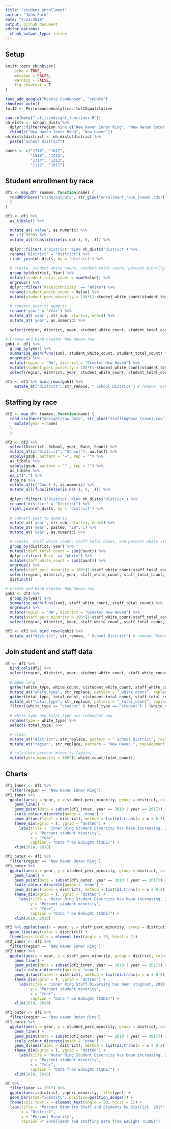 ```yaml
---
title: "student_enrollment"
author: "John Park"
date: "7/23/2019"
output: github_document
editor_options: 
  chunk_output_type: inline
---
```

## Setup
```r
knitr::opts_chunk$set(
	echo = TRUE,
	message = FALSE,
	warning = FALSE,
	fig.showtext = T
)
```
```r
font_add_google("Roboto Condensed", "roboto")
showtext_auto()
tol12 <- PerformanceAnalytics::tol12qualitative
```
```r
source(here("_utils/edsight_functions.R"))
nh_dists <- school_dists %>% 
  dplyr::filter(region %in% c("New Haven Inner Ring", "New Haven Outer Ring")) %>% 
  rbind(c("New Haven Inner Ring", "New Haven"))
nh_dists$district <- nh_dists$district %>%
  paste("School District")

names <- c("1718", "1617", 
           "1516", "1415", 
           "1314", "1213", 
           "1112", "1011")
```

## Student enrollment by race
```r
df1 <- map_dfr (names, function(name) { 
  readRDS(here("ctsde/outputs", str_glue("enrollment_race_{name}.rds")))
  }
)

df1 <- df1 %>% 
  as_tibble() %>% 
  
  mutate_at('Value', as.numeric) %>% 
  na_if(-9999) %>% 
  mutate_all(funs(ifelse(is.na(.), 0, .))) %>% 
  
  dplyr::filter(.$'District' %in% nh_dists$'district') %>% 
  rename('district' = "District") %>% 
  right_join(nh_dists, by = 'district') %>% 
  
  # create, student white count, student total count, percent minority
  group_by(district, Year) %>% 
  mutate(student_total_count = sum(Value)) %>% 
  ungroup() %>% 
  dplyr::filter(`Race/Ethnicity` == "White") %>% 
  rename(student_white_count = Value) %>% 
  mutate(student_perc_minority = 100*(1-student_white_count/student_total_count)) %>% 
  
  # convert year to numeric
  rename('year' = 'Year') %>% 
  mutate_at('year', str_sub, start=1, end=4) %>% 
  mutate_at('year', as.numeric) %>% 
  
  select(region, district, year, student_white_count, student_total_count, student_perc_minority)

# Create and bind Greater New Haven row
gnh1 <- df1 %>% 
  group_by(year) %>% 
  summarise_each(funs(sum), student_white_count, student_total_count) %>% 
  ungroup() %>% 
  mutate(region = "NA", district = "Greater New Haven") %>% 
  mutate(student_perc_minority = 100*(1-student_white_count/student_total_count)) %>% 
  select(region, district, year, student_white_count, student_total_count, student_perc_minority)

df1 <- df1 %>% bind_rows(gnh1) %>% 
    mutate_at("district", str_remove, " School District") # remove 'School District'
```

## Staffing by race
```r
df2 <- map_dfr (names, function(name) { 
  read_csv(here("edsight/raw_data", str_glue("StaffingRace_{name}.csv")), skip = 2, col_types = "ccccc") %>% 
    mutate(year = name)
  }
  )

df2 <- df2 %>%
  select(District, School, year, Race, Count) %>% 
  mutate_at(c("District", "School"), na.locf) %>% 
  sapply(gsub, pattern = "=", rep = "") %>% 
  as_tibble %>% 
  sapply(gsub, pattern = '"', rep = "") %>% 
  as_tibble %>% 
  na_if(".") %>% 
  drop_na %>% 
  mutate_at(c('Count'), as.numeric) %>% 
  mutate_all(funs(ifelse(is.na(.), 0, .))) %>% 
  
  dplyr::filter(.$'District' %in% nh_dists$'district') %>% 
  rename('district' = "District") %>% 
  right_join(nh_dists, by = 'district') %>% 
  
  # convert year to numeric
  mutate_at('year', str_sub, start=1, end=2) %>% 
  mutate_at('year', paste0, "20", .) %>% 
  mutate_at('year', as.numeric) %>% 

  # create, staff white count, staff total count, and percent white staff
  group_by(district, year) %>% 
  mutate(staff_total_count = sum(Count)) %>% 
  dplyr::filter(`Race` == "White") %>%
  mutate(staff_white_count = sum(Count)) %>% 
  ungroup() %>% 
  mutate(staff_perc_minority = 100*(1-staff_white_count/staff_total_count)) %>% 
  select(region, district, year, staff_white_count, staff_total_count, staff_perc_minority) %>% 
  distinct()

# Create and bind Greater New Haven row
gnh2 <- df2 %>% 
  group_by(year) %>% 
  summarise_each(funs(sum), staff_white_count, staff_total_count) %>% 
  ungroup() %>% 
  mutate(region = "NA", district = "Greater New Haven") %>% 
  mutate(staff_perc_minority = 100*(1-staff_white_count/staff_total_count)) %>% 
  select(region, district, year, staff_white_count, staff_total_count, staff_perc_minority)

df2 <- df2 %>% bind_rows(gnh2) %>% 
  mutate_at("district", str_remove, " School District") # remove 'School District'
```

## Join student and staff data
```r
df <- df1 %>%
  bind_cols(df2) %>% 
  select(region, district, year, student_white_count, staff_white_count, student_total_count, staff_total_count) %>% 
  
  # make long
  gather(white_type, white_count, c(student_white_count, staff_white_count)) %>% 
  mutate_at("white_type", str_replace, pattern = "_white_count", replacement = "") %>%
  gather(total_type, total_count, c(student_total_count, staff_total_count)) %>% 
  mutate_at("total_type", str_replace, pattern = "_total_count", replacement = "") %>% 
  filter((white_type == "student" & total_type == "student") | (white_type == "staff" & total_type == "staff")) %>% 
  
  # white_type and total_type are redundant now
  rename(type = white_type) %>% 
  select(-total_type) %>% 

  # clean
  mutate_at("district", str_replace, pattern = " School District", replacement = "") %>% 
  mutate_at("region", str_replace, pattern = "New Haven ", replacement = "") %>% 

  # calculate percent minority (again)
  mutate(perc_minority = 100*(1-white_count/total_count))
```


## Charts
```r
df1_inner <- df1 %>% 
  filter(region == "New Haven Inner Ring")
df1_inner %>% 
  ggplot(aes(x = year, y = student_perc_minority, group = district, color = tol12[9])) + 
    geom_line() +
    geom_point(data = subset(df1_inner, year == 2010 | year == 2017)) +
    scale_colour_discrete(guide = 'none') +
    geom_dl(aes(label = district), method = list(dl.trans(x = x + 0.2), dl.combine("last.bumpup"), cex = 0.8)) +
    theme_din(xgrid = T, ygrid = "dotted") +
      labs(title = "Inner Ring Student Diversity has been increasing, 2010-2017", 
           y = "Percent student minority",
           x = "Year",
           caption = "Data from EdSight (CSDE)") +
    xlim(2010, 2018)

df1_outer <- df1 %>% 
  filter(region == "New Haven Outer Ring")
df1_outer %>% 
  ggplot(aes(x = year, y = student_perc_minority, group = district, color = tol12[1])) + 
    geom_line() +
    geom_point(data = subset(df1_outer, year == 2010 | year == 2017)) +
    scale_colour_discrete(guide = 'none') +
    geom_dl(aes(label = district), method = list(dl.trans(x = x + 0.2), dl.combine("last.bumpup"), cex = 0.8)) +
    theme_din(xgrid = T, ygrid = "dotted") +
      labs(title = "Outer Ring Student Diversity has been increasing, 2010-2017", 
           y = "Percent student minority",
           x = "Year",
           caption = "Data from EdSight (CSDE)") +
    xlim(2010, 2018)
```

```r
df2 %>% ggplot(aes(x = year, y = staff_perc_minority, group = district)) +
  geom_line(aes(color = district)) +
  theme(axis.text.x = element_text(angle = 20, hjust = 1))
df2_inner <- df2 %>% 
  filter(region == "New Haven Inner Ring")
df2_inner %>% 
  ggplot(aes(x = year, y = staff_perc_minority, group = district, color = tol12[3])) + 
    geom_line() +
    geom_point(data = subset(df2_inner, year == 2010 | year == 2017)) +
    scale_colour_discrete(guide = 'none') +
    geom_dl(aes(label = district), method = list(dl.trans(x = x + 0.2), dl.combine("last.bumpup"), cex = 0.8)) +
    theme_din(xgrid = T, ygrid = "dotted") +
      labs(title = "Inner Ring Staff Diversity has been stagnant, 2010-2017", 
           y = "Percent student minority",
           x = "Year",
           caption = "Data from EdSight (CSDE)") +
    xlim(2010, 2018)

df1_outer <- df1 %>% 
  filter(region == "New Haven Outer Ring")
df1_outer %>% 
  ggplot(aes(x = year, y = student_perc_minority, group = district, color = tol12[1])) + 
    geom_line() +
    geom_point(data = subset(df1_outer, year == 2010 | year == 2017)) +
    scale_colour_discrete(guide = 'none') +
    geom_dl(aes(label = district), method = list(dl.trans(x = x + 0.2), dl.combine("last.bumpup"), cex = 0.8)) +
    theme_din(xgrid = T, ygrid = "dotted") +
      labs(title = "Outer Ring Student Diversity has been increasing, 2010-2017", 
           y = "Percent student minority",
           x = "Year",
           caption = "Data from EdSight (CSDE)") +
    xlim(2010, 2018)
```

```r
df %>% 
  filter(year == 2017) %>% 
  ggplot(aes(x=district, y=perc_minority, fill=type)) + 
  geom_bar(stat="identity", position=position_dodge()) +
  theme(axis.text.x = element_text(angle = 20, hjust = 1)) +
  labs(title = "Percent Minority Staff and Students by District, 2017",
       x = "District",
       y = "Percent Minority",
       caption =" Enrollment and staffing data from EdSight (CSDE)")
```
